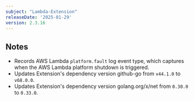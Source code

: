 ```yaml
---
subject: "Lambda-Extension"
releaseDate: '2025-01-29'
version: 2.3.16
---
```



## Notes

* Records AWS Lambda `platform.fault` log event type, which captures when the AWS Lambda platform shutdown is triggered.
* Updates Extension's dependency version github-go from `v44.1.0` to `v68.0.0`.
* Updates Extension's dependency version golang.org/x/net from `0.30.0` to `0.33.0`.
